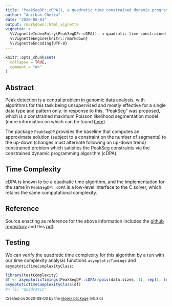 ```yaml
---
title: "PeakSegDP::cDPA(), a quadratic time constrained dynamic programming algorithm"
author: "Anirban Chetia"
date: "2020-08-03"
output: rmarkdown::html_vignette
vignette: >
  %\VignetteIndexEntry{PeakSegDP::cDPA(), a quadratic time constrained dynamic programming algorithm}
  %\VignetteEngine{knitr::rmarkdown}
  %\VignetteEncoding{UTF-8}
---
```


```r
knitr::opts_chunk$set(
  collapse = TRUE,
  comment = "#>"
)
```

## Abstract
Peak detection is a central problem in genomic data analysis, with algorithms for this task being unsupervised and mostly effective for a single data type and pattern only. In response to this, "PeakSeg" was proposed, which is a constrained maximum Poisson likelihood segmentation model (more information on which can be found [here](https://dl.acm.org/doi/abs/10.5555/3045118.3045154)).

The package `PeakSegDP` provides the baseline that computes an approximate solution (subject to a constraint on the number of segments) to the up-down (changes must alternate following an up-down trend) constrained problem which satisfies the PeakSeg constraints via the constrained dynamic programming algorithm (cDPA).

## Time Complexity
cDPA is known to be a quadratic time algorithm, and the implementation for the same in `PeakSegDP::cDPA` is a low-level interface to the C solver, which retains the same computational complexity.

## Reference
Source enacting as reference for the above information includes the [github repository](https://github.com/tdhock/PeakSegDP) and this [pdf](http://proceedings.mlr.press/v37/hocking15.pdf).

## Testing
We can verify the quadratic time complexity for this algorithm by a run with our time complexity analysis functions `asymptoticTimings` and `asymptoticTimeComplexityClass`:
```r
library(testComplexity)
df <- asymptoticTimings(PeakSegDP::cDPA(rpois(data.sizes, 1), rep(1, length(rpois(dta.sizes, 1))), 3L), data.sizes = 10^seq(1, 4, by = 0.5))
asymptoticTimeComplexityClass(df)
#> [1] "quadratic"
```

<sup>Created on 2020-08-03 by the [reprex package](https://reprex.tidyverse.org) (v0.3.0)</sup>
